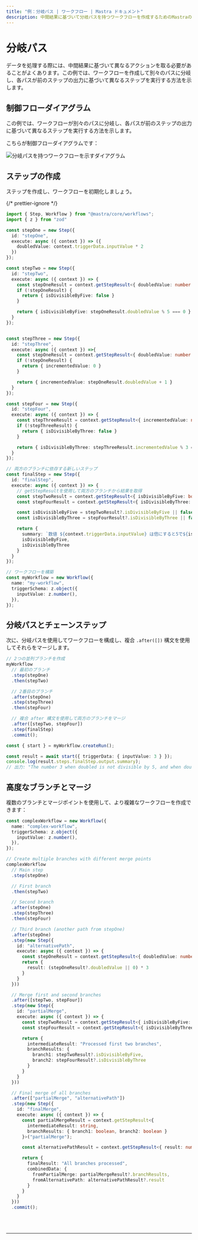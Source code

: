 ```yaml
---
title: "例：分岐パス | ワークフロー | Mastra ドキュメント"
description: 中間結果に基づいて分岐パスを持つワークフローを作成するためのMastraの使用例。
---
```



# 分岐パス

データを処理する際には、中間結果に基づいて異なるアクションを取る必要があることがよくあります。この例では、ワークフローを作成して別々のパスに分岐し、各パスが前のステップの出力に基づいて異なるステップを実行する方法を示します。

## 制御フローダイアグラム

この例では、ワークフローが別々のパスに分岐し、各パスが前のステップの出力に基づいて異なるステップを実行する方法を示します。

こちらが制御フローダイアグラムです：

<img
  src="/subscribed-chains.png"
  alt="分岐パスを持つワークフローを示すダイアグラム"
/>

## ステップの作成

ステップを作成し、ワークフローを初期化しましょう。

{/* prettier-ignore */}
```ts showLineNumbers copy
import { Step, Workflow } from "@mastra/core/workflows";
import { z } from "zod"

const stepOne = new Step({
  id: "stepOne",
  execute: async ({ context }) => ({
    doubledValue: context.triggerData.inputValue * 2
  })
});

const stepTwo = new Step({
  id: "stepTwo",
  execute: async ({ context }) => {
    const stepOneResult = context.getStepResult<{ doubledValue: number }>("stepOne");
    if (!stepOneResult) {
      return { isDivisibleByFive: false }
    }

    return { isDivisibleByFive: stepOneResult.doubledValue % 5 === 0 }
  }
});


const stepThree = new Step({
  id: "stepThree",
  execute: async ({ context }) =>{
    const stepOneResult = context.getStepResult<{ doubledValue: number }>("stepOne");
    if (!stepOneResult) {
      return { incrementedValue: 0 }
    }

    return { incrementedValue: stepOneResult.doubledValue + 1 }
  }
});

const stepFour = new Step({
  id: "stepFour",
  execute: async ({ context }) => {
    const stepThreeResult = context.getStepResult<{ incrementedValue: number }>("stepThree");
    if (!stepThreeResult) {
      return { isDivisibleByThree: false }
    }

    return { isDivisibleByThree: stepThreeResult.incrementedValue % 3 === 0 }
  }
});

// 両方のブランチに依存する新しいステップ
const finalStep = new Step({
  id: "finalStep",
  execute: async ({ context }) => {
    // getStepResultを使用して両方のブランチから結果を取得
    const stepTwoResult = context.getStepResult<{ isDivisibleByFive: boolean }>("stepTwo");
    const stepFourResult = context.getStepResult<{ isDivisibleByThree: boolean }>("stepFour");

    const isDivisibleByFive = stepTwoResult?.isDivisibleByFive || false;
    const isDivisibleByThree = stepFourResult?.isDivisibleByThree || false;

    return {
      summary: `数値 ${context.triggerData.inputValue} は倍にすると5で${isDivisibleByFive ? '割り切れます' : '割り切れません'}、倍にして1を加えると3で${isDivisibleByThree ? '割り切れます' : '割り切れません'}.`,
      isDivisibleByFive,
      isDivisibleByThree
    }
  }
});

// ワークフローを構築
const myWorkflow = new Workflow({
  name: "my-workflow",
  triggerSchema: z.object({
    inputValue: z.number(),
  }),
});
```

## 分岐パスとチェーンステップ

次に、分岐パスを使用してワークフローを構成し、複合 `.after([])` 構文を使用してそれらをマージします。

```ts showLineNumbers copy
// 2つの並列ブランチを作成
myWorkflow
  // 最初のブランチ
  .step(stepOne)
  .then(stepTwo)

  // 2番目のブランチ
  .after(stepOne)
  .step(stepThree)
  .then(stepFour)

  // 複合 after 構文を使用して両方のブランチをマージ
  .after([stepTwo, stepFour])
  .step(finalStep)
  .commit();

const { start } = myWorkflow.createRun();

const result = await start({ triggerData: { inputValue: 3 } });
console.log(result.steps.finalStep.output.summary);
// 出力: "The number 3 when doubled is not divisible by 5, and when doubled and incremented is divisible by 3."
```

## 高度なブランチとマージ

複数のブランチとマージポイントを使用して、より複雑なワークフローを作成できます：

```ts showLineNumbers copy
const complexWorkflow = new Workflow({
  name: "complex-workflow",
  triggerSchema: z.object({
    inputValue: z.number(),
  }),
});

// Create multiple branches with different merge points
complexWorkflow
  // Main step
  .step(stepOne)

  // First branch
  .then(stepTwo)

  // Second branch
  .after(stepOne)
  .step(stepThree)
  .then(stepFour)

  // Third branch (another path from stepOne)
  .after(stepOne)
  .step(new Step({
    id: "alternativePath",
    execute: async ({ context }) => {
      const stepOneResult = context.getStepResult<{ doubledValue: number }>("stepOne");
      return {
        result: (stepOneResult?.doubledValue || 0) * 3
      }
    }
  }))

  // Merge first and second branches
  .after([stepTwo, stepFour])
  .step(new Step({
    id: "partialMerge",
    execute: async ({ context }) => {
      const stepTwoResult = context.getStepResult<{ isDivisibleByFive: boolean }>("stepTwo");
      const stepFourResult = context.getStepResult<{ isDivisibleByThree: boolean }>("stepFour");

      return {
        intermediateResult: "Processed first two branches",
        branchResults: {
          branch1: stepTwoResult?.isDivisibleByFive,
          branch2: stepFourResult?.isDivisibleByThree
        }
      }
    }
  }))

  // Final merge of all branches
  .after(["partialMerge", "alternativePath"])
  .step(new Step({
    id: "finalMerge",
    execute: async ({ context }) => {
      const partialMergeResult = context.getStepResult<{
        intermediateResult: string,
        branchResults: { branch1: boolean, branch2: boolean }
      }>("partialMerge");

      const alternativePathResult = context.getStepResult<{ result: number }>("alternativePath");

      return {
        finalResult: "All branches processed",
        combinedData: {
          fromPartialMerge: partialMergeResult?.branchResults,
          fromAlternativePath: alternativePathResult?.result
        }
      }
    }
  }))
  .commit();
```

<br />
<br />
<hr className="dark:border-[#404040] border-gray-300" />
<br />
<br />
<GithubLink
  link={
    "https://github.com/mastra-ai/mastra/blob/main/examples/basics/workflows/workflow-with-branching-paths"
  }
/>
